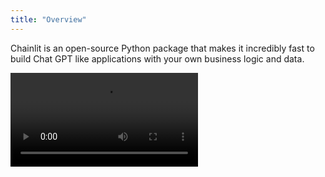 ```yaml
---
title: "Overview"
---
```


Chainlit is an open-source Python package that makes it incredibly fast to build Chat GPT like applications with your own business logic and data.

<Frame caption="Build Chat GPT like apps with Chainlit">
  <video
    controls
    autoPlay
    loop
    src="https://github.com/Chainlit/chainlit/assets/13104895/cbcb8078-ab4d-4e4c-8e4e-7aaa51ca1fd0"
  />
</Frame>

## Key features

1. [Build fast:](/examples/openai-sql) Integrate seamlessly with an existing code base or start from scratch in minutes

2. [Data persistence:](/chat-data/overview) Leverage user generated data + feedback.

3. [Visualize multi-steps reasoning:](/observability-iteration/chain-of-thought) Understand the intermediary steps that produced an output at a glance

4. [Iterate on prompts:](/observability-iteration/prompt-playground) Deep dive into prompts in the Prompt Playground to understand where things went wrong and iterate

## Integrations

Chainlit is compatible with all Python programs and libraries. That being said, it comes with a set of integrations with popular libraries and frameworks.

<CardGroup cols={2}>
  <Card
  title="LangChain Integration"
  icon="circle"
  color="#ea5a0c"
  href="/integrations/langchain">
    Learn how to use any LangChain agent with Chainlit.
  </Card>

<Card
  title="Llama Index Integration"
  icon="circle"
  color="#0285c7"
  href="/integrations/llama-index"
>
  Learn how to integrate your Llama Index code with Chainlit.
</Card>

<Card
  title="Haystack Integration"
  icon="circle"
  color="#16a34a"
  href="/integrations/haystack"
>
  Learn how to integrate your Haystack code with Chainlit.
</Card>

<Card
  title="Langflow Integration"
  icon="circle"
  color="#dc2626"
  href="/integrations/langflow"
>
  Learn how to integrate your Langflow agent with Chainlit.
</Card>

</CardGroup>

